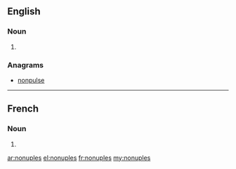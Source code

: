 ==English==

===Noun===
{{head|en|plural}}

# {{plural of|nonuple|lang=en}}

===Anagrams===
* [[nonpulse#English|nonpulse]]

----

==French==

===Noun===
{{head|fr|plural}} {{m-p}}

# {{plural of|nonuple|lang=fr}}

[[ar:nonuples]]
[[el:nonuples]]
[[fr:nonuples]]
[[my:nonuples]]